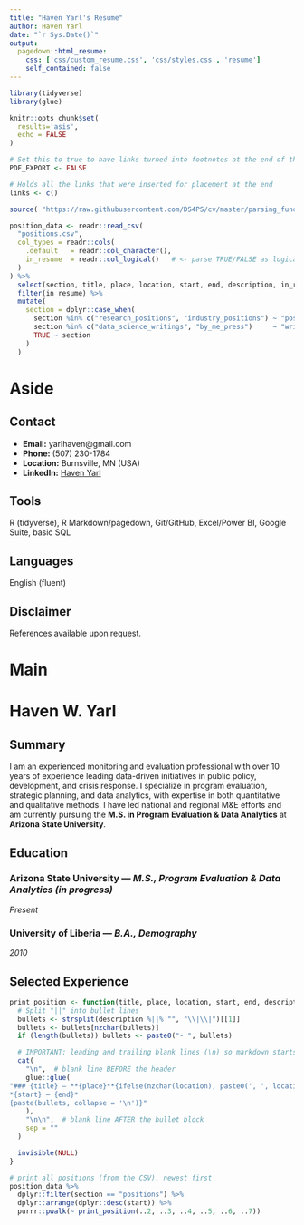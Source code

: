 ```yaml
---
title: "Haven Yarl's Resume"
author: Haven Yarl
date: "`r Sys.Date()`"
output:
  pagedown::html_resume:
    css: ['css/custom_resume.css', 'css/styles.css', 'resume']
    self_contained: false
---
```


```r
library(tidyverse)
library(glue)
```


```r
knitr::opts_chunk$set(
  results='asis', 
  echo = FALSE
)

# Set this to true to have links turned into footnotes at the end of the document
PDF_EXPORT <- FALSE

# Holds all the links that were inserted for placement at the end
links <- c()

source( "https://raw.githubusercontent.com/DS4PS/cv/master/parsing_functions.R" )

position_data <- readr::read_csv(
  "positions.csv",
  col_types = readr::cols(
    .default   = readr::col_character(),
    in_resume  = readr::col_logical()   # <- parse TRUE/FALSE as logical
  )
) %>%
  select(section, title, place, location, start, end, description, in_resume) %>%
  filter(in_resume) %>%
  mutate(
    section = dplyr::case_when(
      section %in% c("research_positions", "industry_positions") ~ "positions",
      section %in% c("data_science_writings", "by_me_press")     ~ "writings",
      TRUE ~ section
    )
  )

```


Aside
================================================================================

Contact {#contact}
--------------------------------------------------------------------------------

- **Email:** yarlhaven@gmail.com  
- **Phone:** (507) 230-1784  
- **Location:** Burnsville, MN (USA)  
- **LinkedIn:** [Haven Yarl](https://www.linkedin.com/in/haven-yarl-50970149/)

Tools
-------------------------------------
R (tidyverse), R Markdown/pagedown, Git/GitHub, Excel/Power BI, Google Suite, basic SQL

Languages
-------------------------------------
English (fluent)

Disclaimer
-------------------------------------
References available upon request.

Main
================================================================================

# Haven W. Yarl

Summary {data-icon=user}
--------------------------------------------------------------------------------
I am an experienced monitoring and evaluation professional with over 10 years of experience leading data-driven initiatives in public policy, development, and crisis response. I specialize in program evaluation, strategic planning, and data analytics, with expertise in both quantitative and qualitative methods. I have led national and regional M&E efforts and am currently pursuing the **M.S. in Program Evaluation & Data Analytics** at **Arizona State University**.

Education {data-icon=graduation-cap data-concise=true}  
--------------------------------------------------------------------------------

### Arizona State University — *M.S., Program Evaluation & Data Analytics (in progress)*
*Present*

### University of Liberia — *B.A., Demography*
*2010*

Selected Experience {data-icon=suitcase}
--------------------------------------------------------------------------------


```r
print_position <- function(title, place, location, start, end, description) {
  # Split "||" into bullet lines
  bullets <- strsplit(description %||% "", "\\|\\|")[[1]]
  bullets <- bullets[nzchar(bullets)]
  if (length(bullets)) bullets <- paste0("- ", bullets)

  # IMPORTANT: leading and trailing blank lines (\n) so markdown starts/ends a block
  cat(
    "\n",  # blank line BEFORE the header
    glue::glue(
"### {title} — **{place}**{ifelse(nzchar(location), paste0(', ', location), '')}
*{start} – {end}*
{paste(bullets, collapse = '\n')}"
    ),
    "\n\n",  # blank line AFTER the bullet block
    sep = ""
  )

  invisible(NULL)
}

# print all positions (from the CSV), newest first
position_data %>%
  dplyr::filter(section == "positions") %>%
  dplyr::arrange(dplyr::desc(start)) %>%
  purrr::pwalk(~ print_position(..2, ..3, ..4, ..5, ..6, ..7))
```
 







 